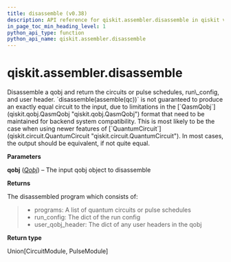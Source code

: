 ```yaml
---
title: disassemble (v0.38)
description: API reference for qiskit.assembler.disassemble in qiskit v0.38
in_page_toc_min_heading_level: 1
python_api_type: function
python_api_name: qiskit.assembler.disassemble
---
```


<span id="qiskit-assembler-disassemble" />

# qiskit.assembler.disassemble

<Function id="qiskit.assembler.disassemble" isDedicatedPage={true} github="https://github.com/qiskit/qiskit/tree/stable/0.21/qiskit/assembler/disassemble.py" signature="disassemble(qobj)">
  Disassemble a qobj and return the circuits or pulse schedules, run\_config, and user header.

  <Admonition title="Note" type="note">
    `disassemble(assemble(qc))` is not guaranteed to produce an exactly equal circuit to the input, due to limitations in the [`QasmQobj`](qiskit.qobj.QasmQobj "qiskit.qobj.QasmQobj") format that need to be maintained for backend system compatibility. This is most likely to be the case when using newer features of [`QuantumCircuit`](qiskit.circuit.QuantumCircuit "qiskit.circuit.QuantumCircuit"). In most cases, the output should be equivalent, if not quite equal.
  </Admonition>

  **Parameters**

  **qobj** ([*Qobj*](qiskit.qobj.Qobj "qiskit.qobj.Qobj")) – The input qobj object to disassemble

  **Returns**

  The disassembled program which consists of:

  > *   programs: A list of quantum circuits or pulse schedules
  > *   run\_config: The dict of the run config
  > *   user\_qobj\_header: The dict of any user headers in the qobj

  **Return type**

  Union\[CircuitModule, PulseModule]
</Function>


